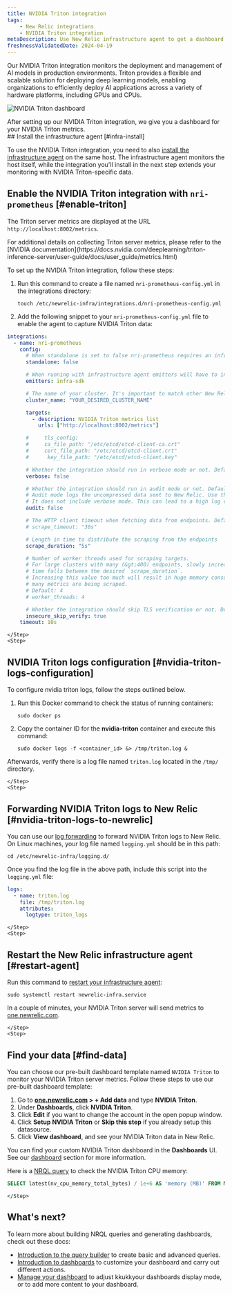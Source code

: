 ```yaml
---
title: NVIDIA Triton integration
tags:
    - New Relic integrations
    - NVIDIA Triton integration
metaDescription: Use New Relic infrastructure agent to get a dashboard with metrics from your NVIDIA Triton.
freshnessValidatedDate: 2024-04-19
---
```





Our NVIDIA Triton integration monitors the deployment and management of AI models in production environments. Triton provides a flexible and scalable solution for deploying deep learning models, enabling organizations to efficiently deploy AI applications across a variety of hardware platforms, including GPUs and CPUs.

<img
    title="NVIDIA Triton dashboard"
    alt="NVIDIA Triton dashboard"
    src={tritonDashboard}
/>
<figcaption>
After setting up our NVIDIA Triton integration, we give you a dashboard for your NVIDIA Triton metrics.
</figcaption>


<Steps>
    <Step>
## Install the infrastructure agent [#infra-install]

To use the NVIDIA Triton integration, you need to also [install the infrastructure agent](/docs/infrastructure/install-infrastructure-agent/get-started/install-infrastructure-agent-new-relic/) on the same host. The infrastructure agent monitors the host itself, while the integration you'll install in the next step extends your monitoring with NVIDIA Triton-specific data.
    </Step>
    <Step>

## Enable the NVIDIA Triton integration with `nri-prometheus` [#enable-triton]

The Triton server metrics are displayed at the URL `http://localhost:8002/metrics`.

<Callout variant="tip">
  For additional details on collecting Triton server metrics, please refer to the [NVIDIA documentation](https://docs.nvidia.com/deeplearning/triton-inference-server/user-guide/docs/user_guide/metrics.html)
</Callout>

To set up the NVIDIA Triton integration, follow these steps:

1. Run this command to create a file named `nri-prometheus-config.yml` in the integrations directory:

    ```shell
    touch /etc/newrelic-infra/integrations.d/nri-prometheus-config.yml
    ```

2. Add the following snippet to your `nri-prometheus-config.yml` file to enable the agent to capture NVIDIA Triton data:

  ```yml
  integrations:
    - name: nri-prometheus
      config:
        # When standalone is set to false nri-prometheus requires an infrastructure agent to work and send data. Defaults to true
        standalone: false

        # When running with infrastructure agent emitters will have to include infra-sdk
        emitters: infra-sdk

        # The name of your cluster. It's important to match other New Relic products to relate the data.
        cluster_name: "YOUR_DESIRED_CLUSTER_NAME"

        targets:
          - description: NVIDIA Triton metrics list
            urls: ["http://localhost:8002/metrics"]

        #     tls_config:
        #     ca_file_path: "/etc/etcd/etcd-client-ca.crt"
        #     cert_file_path: "/etc/etcd/etcd-client.crt"
        #      key_file_path: "/etc/etcd/etcd-client.key"

        # Whether the integration should run in verbose mode or not. Defaults to false
        verbose: false

        # Whether the integration should run in audit mode or not. Defaults to false.
        # Audit mode logs the uncompressed data sent to New Relic. Use this to log all data sent.
        # It does not include verbose mode. This can lead to a high log volume, use with care
        audit: false

        # The HTTP client timeout when fetching data from endpoints. Defaults to 30s.
        # scrape_timeout: "30s"

        # Length in time to distribute the scraping from the endpoints
        scrape_duration: "5s"

        # Number of worker threads used for scraping targets.
        # For large clusters with many (&gt;400) endpoints, slowly increase until scrape
        # time falls between the desired `scrape_duration`.
        # Increasing this value too much will result in huge memory consumption if too
        # many metrics are being scraped.
        # Default: 4
        # worker_threads: 4

        # Whether the integration should skip TLS verification or not. Defaults to false
        insecure_skip_verify: true
      timeout: 10s
  ```
    </Step>
    <Step>

## NVIDIA Triton logs configuration [#nvidia-triton-logs-configuration]

To configure nvidia triton logs, follow the steps outlined below.

1. Run this Docker command to check the status of running containers:

    ```shell
    sudo docker ps
    ```

2. Copy the container ID for the **nvidia-triton** container and execute this command:

    ```shell
    sudo docker logs -f <container_id> &> /tmp/triton.log &
    ```


Afterwards, verify there is a log file named `triton.log` located in the `/tmp/` directory.

    </Step>
    <Step>
## Forwarding NVIDIA Triton logs to New Relic [#nvidia-triton-logs-to-newrelic]

You can use our [log forwarding](/docs/logs/forward-logs/forward-your-logs-using-infrastructure-agent/) to forward NVIDIA Triton logs to New Relic.
On Linux machines, your log file named `logging.yml` should be in this path:

```shell
cd /etc/newrelic-infra/logging.d/
```
Once you find the log file in the above path, include this script into the `logging.yml` file:

```yml
logs:
  - name: triton.log
    file: /tmp/triton.log
    attributes:
      logtype: triton_logs
```

    </Step>
    <Step>
## Restart the New Relic infrastructure agent [#restart-agent]

Run this command to [restart your infrastructure agent](/docs/infrastructure/install-infrastructure-agent/manage-your-agent/start-stop-restart-infrastructure-agent):

```shell
sudo systemctl restart newrelic-infra.service
```

In a couple of minutes, your NVIDIA Triton server will send metrics to [one.newrelic.com](https://one.newrelic.com).

    </Step>
    <Step>

## Find your data [#find-data]

You can choose our pre-built dashboard template named `NVIDIA Triton` to monitor your NVIDIA Triton server metrics. Follow these steps to use our pre-built dashboard template:

1. Go to **[one.newrelic.com](https://one.newrelic.com) > + Add data** and type 
**NVIDIA Triton**. 
2. Under **Dashboards**, click **NVIDIA Triton**.
3. Click **Edit** if you want to change the account in the open popup window.
4. Click **Setup NVIDIA Triton** or **Skip this step** if you already setup this datasource. 
5. Click **View dashboard**, and see your NVIDIA Triton data in New Relic.

You can find your custom NVIDIA Triton dashboard in the <DNT>**Dashboards**</DNT> UI. See our [dashboard](/docs/query-your-data/explore-query-data/dashboards/introduction-dashboards) section for more information.

Here is a [NRQL query](/docs/nrql/get-started/introduction-nrql-new-relics-query-language/) to check the NVIDIA Triton CPU memory:

```sql
SELECT latest(nv_cpu_memory_total_bytes) / 1e+6 AS 'memory (MB)' FROM Metric
```
    </Step>
</Steps>

## What's next?

To learn more about building NRQL queries and generating dashboards, check out these docs:

* [Introduction to the query builder](/docs/query-your-data/explore-query-data/query-builder/introduction-query-builder) to create basic and advanced queries.
* [Introduction to dashboards](/docs/query-your-data/explore-query-data/dashboards/introduction-dashboards) to customize your dashboard and carry out different actions.
* [Manage your dashboard](/docs/query-your-data/explore-query-data/dashboards/manage-your-dashboard) to adjust kkukkyour dashboards display mode, or to add more content to your dashboard.
